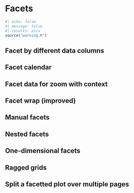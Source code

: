 # Facets {#sec-facets}

```r
#| echo: false
#| message: false
#| results: asis
source("warning.R")
```

## Facet by different data columns

## Facet calendar

## Facet data for zoom with context

## Facet wrap (improved)

## Manual facets

## Nested facets

## One-dimensional facets

## Ragged grids

## Split a facetted plot over multiple pages
